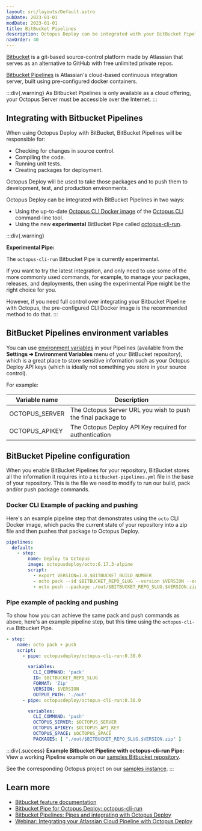```yaml
---
layout: src/layouts/Default.astro
pubDate: 2023-01-01
modDate: 2023-01-01
title: BitBucket Pipelines
description: Octopus Deploy can be integrated with your BitBucket Pipelines build chain with the help of the Octopus CLI.
navOrder: 40
---
```


[Bitbucket](https://bitbucket.org/) is a git-based source-control platform made by Atlassian that serves as an alternative to GitHub with free unlimited private repos.

[Bitbucket Pipelines](https://bitbucket.org/product/features/pipelines) is Atlassian's cloud-based continuous integration server, built using pre-configured docker containers.

:::div{.warning}
As Bitbucket Pipelines is only available as a cloud offering, your Octopus Server must be accessible over the Internet.
:::

## Integrating with Bitbucket Pipelines

When using Octopus Deploy with BitBucket, BitBucket Pipelines will be responsible for:

- Checking for changes in source control.
- Compiling the code.
- Running unit tests.
- Creating packages for deployment.

Octopus Deploy will be used to take those packages and to push them to development, test, and production environments.

Octopus Deploy can be integrated with BitBucket Pipelines in two ways:

- Using the up-to-date [Octopus CLI Docker image](https://hub.docker.com/r/octopusdeploy/octo/) of the [Octopus CLI](/docs/octopus-rest-api/octopus-cli) command-line tool.
- Using the new **experimental** BitBucket Pipe called [octopus-cli-run](https://bitbucket.org/octopusdeploy/octopus-cli-run/src/master/README/).

:::div{.warning}
 
**Experimental Pipe:**

The `octopus-cli-run` Bitbucket Pipe is currently experimental.

If you want to try the latest integration, and only need to use some of the more commonly used commands, for example, to manage your packages, releases, and deployments, then using the experimental Pipe might be the right choice for you. 

However, if you need full control over integrating your Bitbucket Pipeline with Octopus, the pre-configured CLI Docker image is the recommended method to do that. 
:::

## BitBucket Pipelines environment variables

You can use [environment variables](https://confluence.atlassian.com/bitbucket/variables-in-pipelines-794502608.html) in your Pipelines (available from the **Settings ➜ Environment Variables** menu of your BitBucket repository), which is a great place to store sensitive information such as your Octopus Deploy API keys (which is ideally not something you store in your source control).

For example:

| Variable name       | Description|
| ------------- | ------- |
| OCTOPUS_SERVER | The Octopus Server URL you wish to push the final package to |
| OCTOPUS_APIKEY | The Octopus Deploy API Key required for authentication |

## BitBucket Pipeline configuration

When you enable BitBucket Pipelines for your repository, BitBucket stores all the information it requires into a `bitbucket-pipelines.yml` file in the base of your repository. This is the file we need to modify to run our build, pack and/or push package commands.

### Docker CLI Example of packing and pushing

Here's an example pipeline step that demonstrates using the `octo` CLI Docker image, which packs the current state of your repository into a zip file and then pushes that package to Octopus Deploy.

```yaml
pipelines:
  default:
    - step:
        name: Deploy to Octopus
        image: octopusdeploy/octo:6.17.3-alpine
        script:
          - export VERSION=1.0.$BITBUCKET_BUILD_NUMBER
          - octo pack --id $BITBUCKET_REPO_SLUG --version $VERSION --outFolder ./out --format zip
          - octo push --package ./out/$BITBUCKET_REPO_SLUG.$VERSION.zip  --server $OCTOPUS_SERVER --apiKey $OCTOPUS_APIKEY
```

### Pipe example of packing and pushing

To show how you can achieve the same pack and push commands as above, here's an example pipeline step, but this time using the `octopus-cli-run` Bitbucket Pipe.

```yaml
- step:
    name: octo pack + push
    script:
      - pipe: octopusdeploy/octopus-cli-run:0.38.0

        variables:
          CLI_COMMAND: 'pack'
          ID: $BITBUCKET_REPO_SLUG
          FORMAT: 'Zip'
          VERSION: $VERSION
          OUTPUT_PATH: './out'
      - pipe: octopusdeploy/octopus-cli-run:0.38.0

        variables:
          CLI_COMMAND: 'push'
          OCTOPUS_SERVER: $OCTOPUS_SERVER
          OCTOPUS_APIKEY: $OCTOPUS_API_KEY
          OCTOPUS_SPACE: $OCTOPUS_SPACE
          PACKAGES: [ "./out/$BITBUCKET_REPO_SLUG.$VERSION.zip" ]
```

:::div{.success}
**Example Bitbucket Pipeline with octopus-cli-run Pipe:**
View a working Pipeline example on our [samples Bitbucket repository](https://bitbucket.org/octopussamples/petclinic/addon/pipelines/home#!/).

See the corresponding Octopus project on our [samples instance](https://samples.octopus.app/app#/Spaces-85/projects/petclinic/).
:::

## Learn more

- [Bitbucket feature documentation](https://bitbucket.org/product/features/pipelines)
- [Bitbucket Pipe for Octopus Deploy: octopus-cli-run](https://yamldoc.liuyan.wang/blog/octopus-bitbucket-pipe)
- [Bitbucket Pipelines: Pipes and integrating with Octopus Deploy](https://yamldoc.liuyan.wang/blog/bitbucket-pipes-and-octopus-deploy)
- [Webinar: Integrating your Atlassian Cloud Pipeline with Octopus Deploy](https://youtube.com/embed/yPjooXDJUA0)
